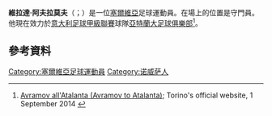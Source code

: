 {{Infobox football biography
| name                 = Vlada Avramov
| fullname             = Vladimir Avramov
| image                = Vlada Avramov.jpg
| image_size           = 250px
| height               = 1.88 m
| birth_date           = {{birth date and age|df=yes|1979|4|5}}
| birth_place          = [[Novi_Sad|Novi Sad]], [[Socialist_Federal_Republic_of_Yugoslavia|SFR Yugoslavia]]
| currentclub          = [[Brescia_Calcio|Brescia]] (goalkeeping coach)
| clubnumber           = 
| position             = [[Goalkeeper_(association_football)|Goalkeeper]]
| youthyears1 = | youthclubs1 = [[FK_Vojvodina|Vojvodina]]
| years1 = 1999–2001 | clubs1 = [[FK_Vojvodina|Vojvodina]]               | caps1 = 44 | goals1 = 0
| years2 = 2001–2006 | clubs2 = [[Vicenza_Calcio|Vicenza]]               | caps2 = 86 | goals2 = 0
| years3 = 2005–2006 | clubs3 = → [[Pescara_Calcio|Pescara]] (loan)      | caps3 = 26 | goals3 = 0
| years4 = 2006–2011 | clubs4 = [[ACF_Fiorentina|Fiorentina]]            | caps4 =  5 | goals4 = 0
| years5 = 2006–2007 | clubs5 = → [[Treviso_F.B.C._1993|Treviso]] (loan) | caps5 = 38 | goals5 = 0
| years6 = 2011–2014 | clubs6 = [[Cagliari_Calcio|Cagliari]]             | caps6 = 31 | goals6 = 0
| years7 = 2014–2015 | clubs7 = [[Torino_F.C.|Torino]]                   | caps7 =  0 | goals7 = 0
| years8 = 2014–2015 | clubs8 = → [[Atalanta_B.C.|Atalanta]] (loan)      | caps8 =  1 | goals8 = 0
| years9 = 2015      | clubs9 = [[FC_Tokyo|FC Tokyo]]                             | caps9 =  8 | goals9 = 0
| totalcaps = 239
| totalgoals = 0
| nationalyears1 = 2007 | nationalteam1 = [[Serbia_national_football_team|Serbia]] | nationalcaps1 = 2 | nationalgoals1 = 0
}}
'''維拉達·阿夫拉莫夫'''（{{lang-sr|Влада Аврамов}}；{{bd|1979年|4月5日}}）是一位[[塞爾維亞|塞爾維亞]]足球運動員。在場上的位置是守門員。他現在效力於[[意大利足球甲級聯賽|意大利足球甲級聯賽]]球隊[[亞特蘭大足球俱樂部|亞特蘭大足球俱樂部]]<ref>[http://torinofc.it/news/04/09/2014/avramov-allatalanta_6142 Avramov all'Atalanta (Avramov to Atalanta)]; Torino's official website, 1 September 2014 {{it icon}}</ref>。

==參考資料==
{{Reflist}}

{{DEFAULTSORT: Avramov, Vlada}}
[[Category:塞爾維亞足球運動員|Category:塞爾維亞足球運動員]]
[[Category:诺威萨人|Category:诺威萨人]]
